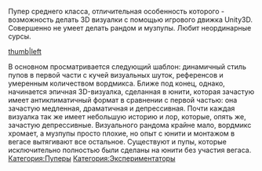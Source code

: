{{Инфобокс для пуперов
|title2=Kolyasisan
|другие_ники=Pechka Productions
|image3=[[Файл:Kolyasisan.jpg|thumb]]
|сферы_творчества=RYTP, Технодемки, Геймдев
|год_начала=22 октября 2015 года
|image4=[[Файл:Николай_Пономарёв.jpg|thumb]]
|имя_фамилия=Николай Пономарёв
|дата_рождения=
|место_проживания=
|ссылки=
*[https://www.youtube.com/user/Kolyasisan YouTube]
*[https://vk.com/kolyasisan Вконтакте]
}} 
Пупер среднего класса, отличительная особенность которого - возможность делать 3D визуалки с помощью игрового движка Unity3D. Совершенно не умеет делать рандом и музпупы. Любит неординарные сурсы.

[[Файл:DOCTOR палеонтологии ПЕРФОРАТОРОМ гладит СКАЛЬПЕЛЬ RYTP Collab|thumb|left]]

В основном просматривается следующий шаблон: динамичный стиль пупов в первой части с кучей визуальных шуток, референсов и умеренным количеством вордмикса. Ближе под конец, однако, начинается эпичная 3D-визуалка, сделанная в юнити, которая зачастую имеет антиклиматичный формат в сравнении с первой частью: она зачастую медленная, драматичная и депрессивная. Почти каждая визуалка так же имеет небольшую историю и лор, которые, опять же, зачастую депрессивные. Визуального рандома крайне мало, вордмикс хромает, а музпупы просто плохие, но опыт с юнити и монтажом в вегасе вытягивают все остальное. Существуют и пупы, которые исключительно полностью были сделаны на юнити без участия вегаса.
[[Категория:Пуперы]]
[[Категория:Экспериментаторы]]